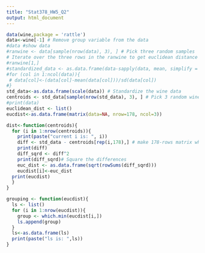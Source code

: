 ```yaml
---
title: "Stat378_HW5_Q2"
output: html_document
---
```


```r
data(wine,package = 'rattle')
data<-wine[-1] # Remove group variable from the data
#data #show data
#ranwine <- data[sample(nrow(data), 3), ] # Pick three random samples
# Iterate over the three rows in the ranwine to get euclidean distance from the other  samples
#ranwine[1,]
#standardized_data <- as.data.frame(data-sapply(data, mean, simplify = TRUE))/sapply(data, sd, simplify = TRUE)
#for (col in 1:ncol(data)){
 # data[col]<-(data[col]-mean(data[col]))/sd(data[col])
#}
std_data<-as.data.frame(scale(data)) # Standardize the wine data
centroids <- std_data[sample(nrow(std_data), 3), ] # Pick 3 random wines to start with
#print(data)
euclidean_dist <- list()
eucdist<-as.data.frame(matrix(data=NA, nrow=178, ncol=3))

dist<-function(centroids){
  for (i in 1:nrow(centroids)){
    print(paste("current i is: ", i))
    diff <- std_data - centroids[rep(i,178),] # make 178-rows matrix where each row is a copy of a row in ranwine. And subtranct that matrix from the original data to get the difference.
    print(diff)
    diff_sqrd <- diff^2
    print(diff_sqrd)# Square the differences
    euc_dist <- as.data.frame(sqrt(rowSums(diff_sqrd)))
    eucdist[i]<-euc_dist
  print(eucdist)
  }
}

grouping <- function(eucdist){
  ls <- list()
  for (i in 1:nrow(eucdist)){
    group <- which.min(eucdist[i,])
    ls.append(group)
  }
  ls<-as.data.frame(ls)
  print(paste("ls is: ",ls))
}

 

```

